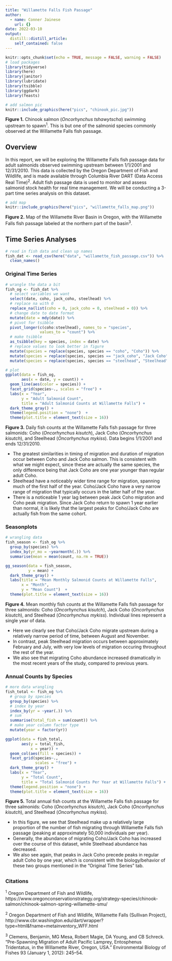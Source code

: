 ```yaml
---
title: "Willamette Falls Fish Passage"
author:
  - name: Conner Jainese 
    url: {}
date: 2022-03-10
output: 
  distill::distill_article:
    self_contained: false
---
```


```r
knitr::opts_chunk$set(echo = TRUE, message = FALSE, warning = FALSE)
# load packages
library(tidyverse)
library(here)
library(janitor)
library(lubridate)
library(tsibble)
library(ggdark)
library(feasts)
```

```r
# add salmon pic
knitr::include_graphics(here("pics", "chinook_pic.jpg"))
```

**Figure 1.** Chinook salmon (*Oncorhynchus tshawytscha*) swimming upstream to spawn^1^. This is but one of the salmonid species commonly observed at the Willamette Falls fish passage. 

## Overview

In this report, we will be exploring the Willamette Falls fish passage data for adult salmonids observed swimming upstream between 1/1/2001 and 12/31/2010. This data is collected by the Oregon Department of Fish and Wildlife, and is made available through Columbia River DART (Data Access Real Time)^2^. Adult fish passage data is used to monitor and assess salmonid stock health for real time management. We will be conducting a 3-part time series analysis on this dataset.    
```r
# add map
knitr::include_graphics(here("pics", "willamette_falls_map.png"))
```

**Figure 2.** Map of the Willamette River Basin in Oregon, with the Willamette Falls fish passage labeled at the northern part of the basin^3^. 

## Time Series Analyses {.tabset .tabset-fade}

```r
# read in fish data and clean up names 
fish_dat <- read_csv(here("data", "willamette_fish_passage.csv")) %>% 
  clean_names()
```

### Original Time Series

```r
# wrangle the data a bit 
fish_og <- fish_dat %>%
  # select variables we want
  select(date, coho, jack_coho, steelhead) %>% 
  # replace na with 0
  replace_na(list(coho = 0, jack_coho = 0, steelhead = 0)) %>% 
  # change date to date format 
  mutate(date = mdy(date)) %>% 
  # pivot for tsibble
  pivot_longer(c(coho:steelhead), names_to = "species", 
               values_to = "count") %>% 
  # make tsibble
  as_tsibble(key = species, index = date) %>% 
  # replace values to look better in figure 
  mutate(species = replace(species, species == "coho", "Coho")) %>% 
  mutate(species = replace(species, species == "jack_coho", "Jack Coho")) %>% 
  mutate(species = replace(species, species == "steelhead", "Steelhead"))

# plot
ggplot(data = fish_og, 
       aes(x = date, y = count)) +
  geom_line(aes(color = species)) +
  facet_grid(species~., scales = "free") +
  labs(x = "Year", 
       y = "Adult Salmonid Count", 
       title = "Adult Salmonid Counts at Willamette Falls") +
  dark_theme_gray() +
  theme(legend.position = "none")  +
  theme(plot.title = element_text(size = 16))

```

**Figure 3.** Daily fish counts at the Willamette Falls fish passage for three salmonids: Coho (*Oncorhynchus kisutch*), Jack Coho (*Oncorhynchus kisutch*), and Steelhead (*Oncorhynchus mykiss*). Data begins 1/1/2001 and ends 12/31/2010.

- The greatest similarities in timing of migration and duration of migration occur between Coho and Jack Coho salmon. This is consistent with what we might expect, since these are actually the same species, the only difference being that Jack Coho are one year younger than regular adult Coho.
- Steelhead have a noticeably wider time range for migration, spanning much of the first half of the year. Coho/Jack Coho have a very narrow range of migration that typically occurs in the latter half of the year. 
- There is a noticeable 1 year lag between peak Jack Coho migration and Coho peak migration. Since Jack Coho return to spawn 1 year earlier than normal, it is likely that the largest peaks for Coho/Jack Coho are actually fish from the same cohort. 

### Seasonplots

```r
# wrangling data 
fish_season <- fish_og %>% 
  group_by(species) %>% 
  index_by(yr_mo = ~yearmonth(.)) %>% 
  summarise(mean = mean(count, na.rm = TRUE))

gg_season(data = fish_season, 
          y = mean) +
  dark_theme_gray() +
  labs(title = "Mean Monthly Salmonid Counts at Willamette Falls", 
       x = "Month", 
       y = "Mean Count")  +
  theme(plot.title = element_text(size = 16))
```

**Figure 4.** Mean monthly fish counts at the Willamette Falls fish passage for three salmonids: Coho (*Oncorhynchus kisutch*), Jack Coho (*Oncorhynchus kisutch*), and Steelhead (*Oncorhynchus mykiss*). Individual lines represent a single year of data. 

- Here we clearly see that Coho/Jack Coho migrate upstream during a relatively narrow period of time, between August and November.
- In contrast, peak Steelhead migration occurs between approximately February and July, with very low levels of migration occuring throughout the rest of the year.
- We also see that migrating Coho abundance increased dramatically in the most recent years of the study, compared to previous years. 

### Annual Counts by Species

```r
# more data wrangling
fish_total <- fish_og %>%
  # group by species
  group_by(species) %>%
  # index by year 
  index_by(yr = ~year(.)) %>%
  # sum
  summarise(total_fish = sum(count)) %>%
  # make year column factor type 
  mutate(year = factor(yr))

ggplot(data = fish_total, 
       aes(y = total_fish, 
           x = year)) +
  geom_col(aes(fill = species)) +
  facet_grid(species~., 
             scales = "free") +
  dark_theme_gray() +
  labs(x = "Year", 
       y = "Total Count", 
       title = "Total Salmonid Counts Per Year at Willamette Falls") +
  theme(legend.position = "none") +
  theme(plot.title = element_text(size = 16))
```

**Figure 5.** Total annual fish counts at the Willamette Falls fish passage for three salmonids: Coho (*Oncorhynchus kisutch*), Jack Coho (*Oncorhynchus kisutch*), and Steelhead (*Oncorhynchus mykiss*).

- In this figure, we see that Steelhead make up a relatively large proportion of the number of fish migrating through Willamette Falls fish passage (peaking at approximately 50,000 individuals per year). 
- Generally, the abundance of migrating Coho/Jack Coho has increased over the course of this dataset, while Steelhead abundance has decreased. 
- We also see again, that peaks in Jack Coho precede peaks in regular adult Coho by one year, which is consistent with the biology/behavior of these two groups mentioned in the "Original Time Series" tab. 

## {-}

### Citations

^1^ Oregon Department of Fish and Wildlife, https://www.oregonconservationstrategy.org/strategy-species/chinook-salmon/chinook-salmon-spring-willamette-smu/

^2^ Oregon Department of Fish and Wildlife, Willamette Falls (Sullivan Project), http://www.cbr.washington.edu/dart/wrapper?type=html&fname=metainventory_WFF.html

^3^ Clemens, Benjamin, MG Mesa, Robert Magie, DA Young, and CB Schreck. “Pre-Spawning Migration of Adult Pacific Lamprey, Entosphenus Tridentatus, in the Willamette River, Oregon, USA.” Environmental Biology of Fishes 93 (January 1, 2012): 245–54.
